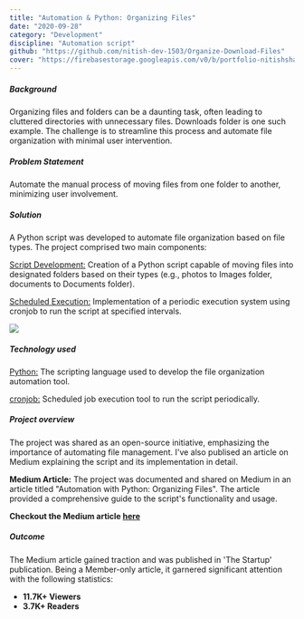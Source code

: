 ```yaml
---
title: "Automation & Python: Organizing Files"
date: "2020-09-28"
category: "Development"
discipline: "Automation script"
github: "https://github.com/nitish-dev-1503/Organize-Download-Files"
cover: "https://firebasestorage.googleapis.com/v0/b/portfolio-nitishsharma.appspot.com/o/designing%2FAutomation.jpeg?alt=media&token=d942eb04-2d16-4ab1-9dd8-b2bc2f4d2e77"
---
```


##### Background 
Organizing files and folders can be a daunting task, often leading to cluttered directories with unnecessary files. Downloads folder is one such example. The challenge is to streamline this process and automate file organization with minimal user intervention.

##### Problem Statement
Automate the manual process of moving files from one folder to another, minimizing user involvement.

##### Solution
A Python script was developed to automate file organization based on file types. The project comprised two main components:

<u>Script Development:</u> Creation of a Python script capable of moving files into designated folders based on their types (e.g., photos to Images folder, documents to Documents folder).

<u>Scheduled Execution:</u> Implementation of a periodic execution system using cronjob to run the script at specified intervals.

![](https://miro.medium.com/v2/resize:fit:2000/format:webp/1*rUJQKiT5ywYZmWdk1ed_3w.jpeg)

##### Technology used
<u>Python:</u> The scripting language used to develop the file organization automation tool.

<u>cronjob:</u> Scheduled job execution tool to run the script periodically.

##### Project overview
The project was shared as an open-source initiative, emphasizing the importance of automating file management. I've also publised an article on Medium explaining the script and its implementation in detail.

**Medium Article:**
The project was documented and shared on Medium in an article titled "Automation with Python: Organizing Files". The article provided a comprehensive guide to the script's functionality and usage.

**Checkout the Medium article [here](https://medium.com/swlh/automation-python-organizing-files-5d2b6b933402?sk=da95bd01abb41776dd9230a72ba8f193)**

##### Outcome
The Medium article gained traction and was published in 'The Startup' publication. Being a Member-only article, it garnered significant attention with the following statistics:

- **11.7K+ Viewers**
- **3.7K+ Readers** 
